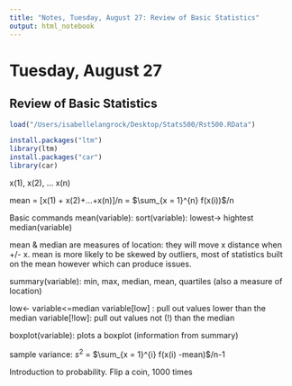 ```yaml
---
title: "Notes, Tuesday, August 27: Review of Basic Statistics"
output: html_notebook
---
```


# Tuesday, August 27 
## Review of Basic Statistics 

```r
load("/Users/isabellelangrock/Desktop/Stats500/Rst500.RData")
```
```r
install.packages("ltm")
library(ltm)
install.packages("car")
library(car) 
```

x(1), x(2), ... x(n)

mean = [x(1) + x(2)+...+x(n)]/n = $\sum_{x = 1}^{n} f(x(i))$/n


Basic commands
mean(variable): 
sort(variable): lowest-> hightest
median(variable)

mean & median are measures of location: they will move x distance when +/- x. 
mean is more likely to be skewed by outliers, most of statistics built on the mean however which can produce issues.

summary(variable): min, max, median, mean, quartiles (also a measure of location) 

low<- variable<=median
variable[low] : pull out values lower than the median
variable[!low]: pull out values not (!) than the median 

boxplot(variable): plots a boxplot (information from summary)

sample variance: $s^2$ = $\sum_{x = 1}^{i} f(x(i) -mean)$/n-1 

Introduction to probability. Flip a coin, 1000 times

#